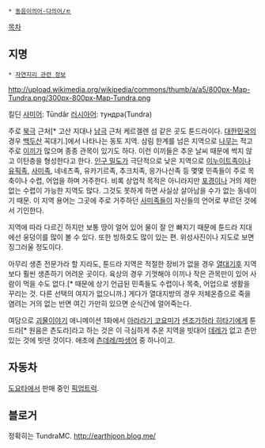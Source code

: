  * [[동음이의어·다의어/ㅌ]]

[[목차]]
== 지명 ==
 * [[자연지리 관련 정보]]

http://upload.wikimedia.org/wikipedia/commons/thumb/a/a5/800px-Map-Tundra.png/300px-800px-Map-Tundra.png
 
킬딘 [[사미어]]: Tūndâr
[[러시아어]]: тундра(Tundra)

주로 [[북극]] 근처[* 고산 지대나 [[남극]] 근처 케르겔렌 섬 같은 곳도 툰드라이다. [[대한민국]]의 경우 [[백두산]] 꼭대기.]에서 나타나는 동토 지역. 삼림 한계를 넘은 지역으로 [[나무]]는 적고 주로 [[이끼]]가 많으며 종종 관목이 있기도 하다. 이런 이끼들은 추운 날씨 때문에 썩지 않고 이탄층을 형성한다고 한다. [[인구 밀도]]가 극단적으로 낮은 지역으로 [[이누이트]]족이나 [[유픽]]족, [[사미]]족, 네네츠족, 유카기르족, 추크치족, 응가나산족 등 몇몇 민족들이 주로 목축이나 수렵, 어업을 하며 거주한다. 비록 상업적 목적은 아니라지만 [[포경]]이나 거의 제한 없는 수렵이 가능한 지역도 많다. 그것도 못하게 하면 사실상 살아남을 수가 없는 동네이기 때문.
이 지역 용어는 그곳에 주로 거주하던 [[사미]]족들이 자신들의 언어로 부르던 것에서 기인한다.

지역에 따라 다르긴 하지만 보통 땅이 얼어 있어 물이 잘 안 빠지기 때문에 툰드라 지대에선 웅덩이를 많이 볼 수 있다. 또한 빙하호도 많이 있는 편. 위성사진이나 지도로 보면 징그러울 정도이다.

아무리 생존 전문가라 할 지라도, 툰드라 지역은 적절한 장비가 없을 경우 [[열대기후]] 지역보다 훨씬 생존하기 어려운 곳이다. 육상의 경우 기껏해야 이끼나 작은 관목만이 있어 사람이 먹을 수도 없다.[* 때문에 상기 언급된 민족들도 수렵이나 목축, 어업으로 생활을 꾸리는 것. 다른 선택의 여지가 없으니까.] 게다가 열대지방의 경우 저체온증으로 죽을 염려는 거의 없는 반면 여긴 가만히 있으면 순식간에 얼어죽는다.

여담으로 [[괴물이야기]] 애니메이션 1화에서 [[아라라기 코요미]]가 [[센조가하라 히타기]]에게 툰드라[* 원음은 츤도라]라고 하는 것은 이 극심하게 추운 지역을 빗대어 [[데레]]가 없고 츤만 있는 것에 빗댄 것이다. 애초에 [[츤데레/파생어]] 중 하나이고.

== 자동차 ==
[[도요타]]에서 판매 중인 [[픽업트럭]].

== 블로거 ==
정확히는 TundraMC.
http://earthjoon.blog.me/
